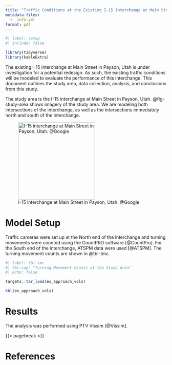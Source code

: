 ```yaml
---
title: "Traffic Conditions at the Existing I-15 Interchange at Main Street in Payson, Utah"
metadata-files:
  - _info.yml
format: pdf
---
```


```r
#| label: setup
#| include: false

library(tidyverse)
library(kableExtra)
```

The existing I-15 interchange at Main Street in Payson, Utah is under investigation for a potential redesign.
As such, the existing traffic conditions will be modeled to evaluate the performance of this interchange.
This document outlines the study area, data collection, analysis, and conclusions from this study.

The study area is the I-15 interchange at Main Street in Payson, Utah. 
@fig-study-area shows imagery of the study area.
We are modeling both intersections of the interchange, as well as the intersections immediately north and south of the interchange.

![I-15 interchange at Main Street in Payson, Utah. @Google](figures/study_area.png){#fig-study-area fig-pos=H height="2.5in"}

# Model Setup

Traffic cameras were set up at the North end of the interchange and turning movements were counted using the CountPRO software [@CountPro].
For the South end of the interchange, ATSPM data were used [@ATSPM].
The turning movement counts are shown in @tbl-tmc.

```r
#| label: tbl-tmc
#| tbl-cap: "Turning Movement Counts at the Study Area"
#| echo: false

targets::tar_load(ex_approach_vols)

kbl(ex_approach_vols)
```


# Results

The analysis was performed using PTV Vissim [@Vissim].

{{< pagebreak >}}

# References

::: {#refs}
:::



